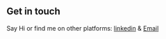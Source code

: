 ## Get in touch

Say Hi or find me on other platforms: [linkedin](www.linkedin.com/in/ayushiverma) & [Email](mailto:ayuver3550@gmail.com)
